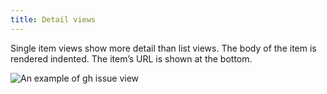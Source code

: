 ```yaml
---
title: Detail views
---
```


Single item views show more detail than list views. The body of the item is rendered indented. The item’s URL is shown at the bottom.

<img src={Detail} alt="An example of gh issue view" />
